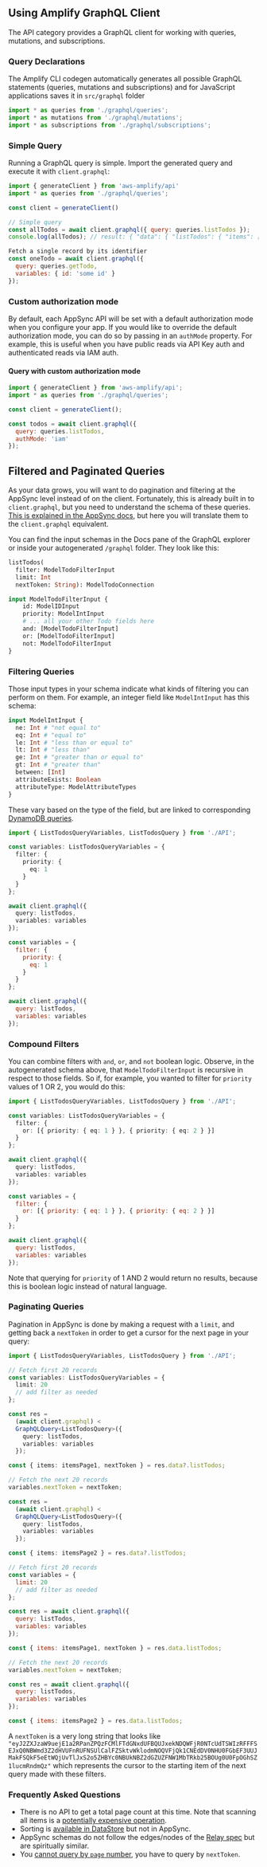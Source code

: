 ## Using Amplify GraphQL Client

The API category provides a GraphQL client for working with queries, mutations, and subscriptions.

### Query Declarations

The Amplify CLI codegen automatically generates all possible GraphQL statements (queries, mutations and subscriptions) and for JavaScript applications saves it in `src/graphql` folder

```javascript
import * as queries from './graphql/queries';
import * as mutations from './graphql/mutations';
import * as subscriptions from './graphql/subscriptions';
```

### Simple Query

Running a GraphQL query is simple. Import the generated query and execute it with `client.graphql`:

```js
import { generateClient } from 'aws-amplify/api'
import * as queries from './graphql/queries';

const client = generateClient()

// Simple query
const allTodos = await client.graphql({ query: queries.listTodos });
console.log(allTodos); // result: { "data": { "listTodos": { "items": [/* ..... */] } } }

Fetch a single record by its identifier
const oneTodo = await client.graphql({
  query: queries.getTodo,
  variables: { id: 'some id' }
});
```

### Custom authorization mode

By default, each AppSync API will be set with a default authorization mode when you configure your app. If you would like to override the default authorization mode, you can do so by passing in an `authMode` property. For example, this is useful when you have public reads via API Key auth and authenticated reads via IAM auth.

#### Query with custom authorization mode

```js
import { generateClient } from 'aws-amplify/api';
import * as queries from './graphql/queries';

const client = generateClient();

const todos = await client.graphql({
  query: queries.listTodos,
  authMode: 'iam'
});
```

## Filtered and Paginated Queries

As your data grows, you will want to do pagination and filtering at the AppSync level instead of on the client. Fortunately, this is already built in to `client.graphql`, but you need to understand the schema of these queries. [This is explained in the AppSync docs](https://docs.aws.amazon.com/appsync/latest/devguide/using-your-api.html), but here you will translate them to the `client.graphql` equivalent.

You can find the input schemas in the Docs pane of the GraphQL explorer or inside your autogenerated `/graphql` folder. They look like this:

```graphql
listTodos(
  filter: ModelTodoFilterInput
  limit: Int
  nextToken: String): ModelTodoConnection

input ModelTodoFilterInput {
	id: ModelIDInput
	priority: ModelIntInput
	# ... all your other Todo fields here
	and: [ModelTodoFilterInput]
	or: [ModelTodoFilterInput]
	not: ModelTodoFilterInput
}
```

### Filtering Queries

Those input types in your schema indicate what kinds of filtering you can perform on them. For example, an integer field like `ModelIntInput` has this schema:

```graphql
input ModelIntInput {
  ne: Int # "not equal to"
  eq: Int # "equal to"
  le: Int # "less than or equal to"
  lt: Int # "less than"
  ge: Int # "greater than or equal to"
  gt: Int # "greater than"
  between: [Int]
  attributeExists: Boolean
  attributeType: ModelAttributeTypes
}
```

These vary based on the type of the field, but are linked to corresponding [DynamoDB queries](https://docs.aws.amazon.com/amazondynamodb/latest/APIReference/API_Condition.html).

<BlockSwitcher>
<Block name="TypeScript">

```ts
import { ListTodosQueryVariables, ListTodosQuery } from './API';

const variables: ListTodosQueryVariables = {
  filter: {
    priority: {
      eq: 1
    }
  }
};

await client.graphql({
  query: listTodos,
  variables: variables
});
```

</Block>

<Block name="JavaScript">

```js
const variables = {
  filter: {
    priority: {
      eq: 1
    }
  }
};

await client.graphql({
  query: listTodos,
  variables: variables
});
```

</Block>
</BlockSwitcher>

### Compound Filters

You can combine filters with `and`, `or`, and `not` boolean logic. Observe, in the autogenerated schema above, that `ModelTodoFilterInput` is recursive in respect to those fields. So if, for example, you wanted to filter for `priority` values of 1 OR 2, you would do this:

<BlockSwitcher>
<Block name="TypeScript">

```ts
import { ListTodosQueryVariables, ListTodosQuery } from './API';

const variables: ListTodosQueryVariables = {
  filter: {
    or: [{ priority: { eq: 1 } }, { priority: { eq: 2 } }]
  }
};

await client.graphql({
  query: listTodos,
  variables: variables
});
```

</Block>

<Block name="JavaScript">

```js
const variables = {
  filter: {
    or: [{ priority: { eq: 1 } }, { priority: { eq: 2 } }]
  }
};

await client.graphql({
  query: listTodos,
  variables: variables
});
```

</Block>
</BlockSwitcher>

Note that querying for `priority` of 1 AND 2 would return no results, because this is boolean logic instead of natural language.

### Paginating Queries

Pagination in AppSync is done by making a request with a `limit`, and getting back a `nextToken` in order to get a cursor for the next page in your query:

<BlockSwitcher>
<Block name="TypeScript">

```ts
import { ListTodosQueryVariables, ListTodosQuery } from './API';

// Fetch first 20 records
const variables: ListTodosQueryVariables = {
  limit: 20
  // add filter as needed
};

const res =
  (await client.graphql) <
  GraphQLQuery<ListTodosQuery>({
    query: listTodos,
    variables: variables
  });

const { items: itemsPage1, nextToken } = res.data?.listTodos;

// Fetch the next 20 records
variables.nextToken = nextToken;

const res =
  (await client.graphql) <
  GraphQLQuery<ListTodosQuery>({
    query: listTodos,
    variables: variables
  });

const { items: itemsPage2 } = res.data?.listTodos;
```

</Block>

<Block name="JavaScript">

```js
// Fetch first 20 records
const variables = {
  limit: 20
  // add filter as needed
};

const res = await client.graphql({
  query: listTodos,
  variables: variables
});

const { items: itemsPage1, nextToken } = res.data.listTodos;

// Fetch the next 20 records
variables.nextToken = nextToken;

const res = await client.graphql({
  query: listTodos,
  variables: variables
});

const { items: itemsPage2 } = res.data.listTodos;
```

</Block>
</BlockSwitcher>

A `nextToken` is a very long string that looks like `"eyJ2ZXJzaW9uejE1a2RPanZPQzFCMlFTdGNxdUFBQUJxekNDQWFjR0NTcUdTSWIzRFFFSEJxQ0NBWmd3Z2dHVUFnRUFNSUlCalFZSktvWklodmNOQVFjQk1CNEdDV0NHU0FGbEF3UUJMakFSQkF5eEtWQjUvTlJxS2o5ZHBYc0NBUkNBZ2dGZUZFNW1MbTRkb25BOUg0U0FpOGhSZ1lucmRndmQz"` which represents the cursor to the starting item of the next query made with these filters.

### Frequently Asked Questions

- There is no API to get a total page count at this time. Note that scanning all items is a [potentially expensive operation](https://github.com/aws-amplify/amplify-js/issues/2901).
- Sorting is [available in DataStore](/[platform]/build-a-backend/datastore/manipulate-data//q/platform/js#predicates) but not in AppSync.
- AppSync schemas do not follow the edges/nodes of the [Relay spec](https://relay.dev/docs/guides/graphql-server-specification) but are spiritually similar.
- You [cannot query by `page` number](https://github.com/aws-amplify/amplify-cli/issues/5086), you have to query by `nextToken`.
